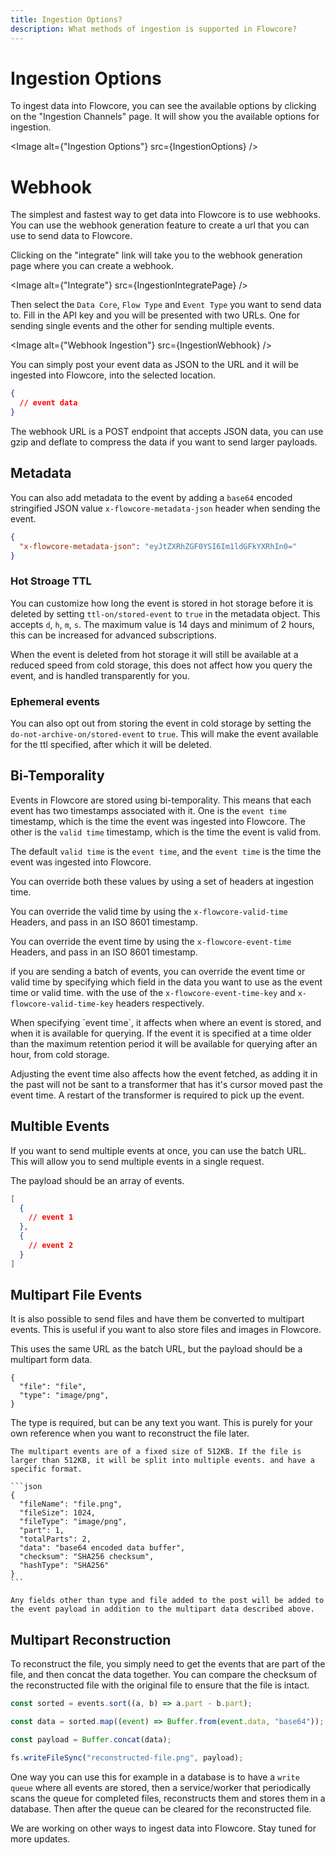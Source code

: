 ```yaml
---
title: Ingestion Options?
description: What methods of ingestion is supported in Flowcore?
---
```




# Ingestion Options

To ingest data into Flowcore, you can see the available options by clicking on the "Ingestion Channels" page. It will show you the available options for ingestion.

<Image alt={"Ingestion Options"} src={IngestionOptions} />

# Webhook

The simplest and fastest way to get data into Flowcore is to use webhooks. You can use the webhook generation feature to create a url that you can use to send data to Flowcore.

Clicking on the "integrate" link will take you to the webhook generation page where you can create a webhook.

<Image alt={"Integrate"} src={IngestionIntegratePage} />

Then select the `Data Core`, `Flow Type` and `Event Type` you want to send data to. Fill in the API key and you will be presented with two URLs. One for sending single events and the other for sending multiple events.

<Image alt={"Webhook Ingestion"} src={IngestionWebhook} />

You can simply post your event data as JSON to the URL and it will be ingested into Flowcore, into the selected location.

```json
{
  // event data
}
```

<Card title="Information" icon="information">
  The webhook URL is a POST endpoint that accepts JSON data, you can use gzip and
  deflate to compress the data if you want to send larger payloads.
</Card>

## Metadata

You can also add metadata to the event by adding a `base64` encoded stringified JSON value `x-flowcore-metadata-json` header when sending the event.

```json
{
  "x-flowcore-metadata-json": "eyJtZXRhZGF0YSI6Im1ldGFkYXRhIn0="
}
```

### Hot Stroage TTL

You can customize how long the event is stored in hot storage before it is
deleted by setting `ttl-on/stored-event` to `true` in the metadata object. This accepts `d`, `h`, `m`, `s`. 
The maximum value is 14 days and minimum of 2 hours, this can be increased for advanced subscriptions.

<Card title="Information" icon="information">
  When the event is deleted from hot storage it will still be available at a reduced speed from cold storage, this does not affect how you query the event, and is handled transparently for you.
</Card>

### Ephemeral events

You can also opt out from storing the event in cold storage by setting the
`do-not-archive-on/stored-event` to `true`. This will make the event available
for the ttl specified, after which it will be deleted.

## Bi-Temporality

Events in Flowcore are stored using bi-temporality. This means that each event has two timestamps associated with it. One is the `event time` timestamp, which is the time the event was ingested into Flowcore. The other is the `valid time` timestamp, which is the time the event is valid from.

The default `valid time` is the `event time`, and the `event time` is the time
the event was ingested into Flowcore.

You can override both these values by using a set of headers at ingestion time. 

You can override the valid time by using the `x-flowcore-valid-time` Headers, and pass in an ISO 8601 timestamp.

You can override the event time by using the `x-flowcore-event-time` Headers, and pass in an ISO 8601 timestamp.

if you are sending a batch of events, you can override the event time or valid time by specifying which field in the data you want to use as the event time or valid time. with the use of the `x-flowcore-event-time-key` and `x-flowcore-valid-time-key` headers respectively.

<Card title="Information" icon="information">
  When specifying `event time`, it affects when where an event is stored, and when it is available for querying. If the event it is specified at a time older than the maximum retention period it will be available for querying after an hour, from cold storage.

  Adjusting the event time also affects how the event fetched, as adding it in the past will not be sant to a transformer that has it's cursor moved past the event time. A restart of the transformer is required to pick up the event.
</Card>



## Multible Events

If you want to send multiple events at once, you can use the batch URL. This will allow you to send multiple events in a single request.

The payload should be an array of events.

```json
[
  {
    // event 1
  },
  {
    // event 2
  }
]
```

## Multipart File Events

It is also possible to send files and have them be converted to multipart events. This is useful if you want to also store files and images in Flowcore.

This uses the same URL as the batch URL, but the payload should be a multipart form data.

```multipart
{
  "file": "file",
  "type": "image/png",
}
```

<Card title="Information" icon="information">
    The type is required, but can be any text you want. This is purely for your own reference when you want to reconstruct the file later.

    The multipart events are of a fixed size of 512KB. If the file is larger than 512KB, it will be split into multiple events. and have a specific format.

    ```json
    {
      "fileName": "file.png",
      "fileSize": 1024,
      "fileType": "image/png",
      "part": 1,
      "totalParts": 2,
      "data": "base64 encoded data buffer",
      "checksum": "SHA256 checksum",
      "hashType": "SHA256"
    }
    ```

    Any fields other than type and file added to the post will be added to the event payload in addition to the multipart data described above.

</Card>

## Multipart Reconstruction

To reconstruct the file, you simply need to get the events that are part of the file, and then concat the data together. You can compare the checksum of the reconstructed file with the original file to ensure that the file is intact.

```typescript
const sorted = events.sort((a, b) => a.part - b.part);

const data = sorted.map((event) => Buffer.from(event.data, "base64"));

const payload = Buffer.concat(data);

fs.writeFileSync("reconstructed-file.png", payload);
```

One way you can use this for example in a database is to have a `write queue` where all events are stored, then a service/worker that periodically scans the queue for completed files, reconstructs them and stores them in a database. Then after the queue can be cleared for the reconstructed file.

<Card title="Under construction" icon="warning">
  We are working on other ways to ingest data into Flowcore. Stay tuned for more
  updates.
</Card>
